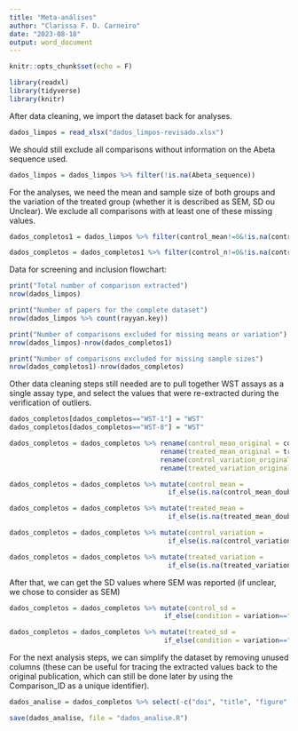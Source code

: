 ```yaml
---
title: "Meta-análises"
author: "Clarissa F. D. Carneiro"
date: "2023-08-18"
output: word_document
---
```


```r
knitr::opts_chunk$set(echo = F)
```

```r
library(readxl)
library(tidyverse)
library(knitr)
```

After data cleaning, we import the dataset back for analyses.

```r
dados_limpos = read_xlsx("dados_limpos-revisado.xlsx")
```

We should still exclude all comparisons without information on the Abeta sequence used.

```r
dados_limpos = dados_limpos %>% filter(!is.na(Abeta_sequence))
```

For the analyses, we need the mean and sample size of both groups and the variation of the treated group (whether it is described as SEM, SD ou Unclear). We exclude all comparisons with at least one of these missing values.

```r
dados_completos1 = dados_limpos %>% filter(control_mean!=0&!is.na(control_mean)&treated_mean!=0&!is.na(treated_mean)&treated_variation!=0&!is.na(treated_variation))

dados_completos = dados_completos1 %>% filter(control_n!=0&!is.na(control_n)&treated_n!=0&!is.na(treated_n))
```


Data for screening and inclusion flowchart:
```r
print("Total number of comparison extracted")
nrow(dados_limpos)

print("Number of papers for the complete dataset")
nrow(dados_limpos %>% count(rayyan.key))

print("Number of comparisons excluded for missing means or variation")
nrow(dados_limpos)-nrow(dados_completos1)

print("Number of comparisons excluded for missing sample sizes")
nrow(dados_completos1)-nrow(dados_completos)
```

Other data cleaning steps still needed are to pull together WST assays as a single assay type, and select the values that were re-extracted during the verification of outliers.

```r
dados_completos[dados_completos=="WST-1"] = "WST"
dados_completos[dados_completos=="WST-8"] = "WST"
```

```r
dados_completos = dados_completos %>% rename(control_mean_original = control_mean) %>%
                                      rename(treated_mean_original = treated_mean) %>%
                                      rename(control_variation_original = control_variation) %>%
                                      rename(treated_variation_original = treated_variation)

dados_completos = dados_completos %>% mutate(control_mean = 
                                        if_else(is.na(control_mean_double_check)==T, true = control_mean_original, false = control_mean_double_check))

dados_completos = dados_completos %>% mutate(treated_mean = 
                                        if_else(is.na(treated_mean_double_check)==T, true = treated_mean_original, false = treated_mean_double_check))

dados_completos = dados_completos %>% mutate(control_variation = 
                                        if_else(is.na(control_variation_double_check)==T, true = control_variation_original, false = control_variation_double_check))

dados_completos = dados_completos %>% mutate(treated_variation = 
                                        if_else(is.na(treated_variation_double_check)==T, true = treated_variation_original, false = treated_variation_double_check))
```

After that, we can get the SD values where SEM was reported (if unclear, we chose to consider as SEM)

```r
dados_completos = dados_completos %>% mutate(control_sd = 
                                       if_else(condition = variation=="SD", true = control_variation, false = (control_variation*sqrt(control_n))))

dados_completos = dados_completos %>% mutate(treated_sd = 
                                       if_else(condition = variation=="SD", true = treated_variation, false = (treated_variation*sqrt(treated_n))))
```

For the next analysis steps, we can simplify the dataset by removing unused columns (these can be useful for tracing the extracted values back to the original publication, which can still be done later by using the Comparison_ID as a unique identifier).

```r
dados_analise = dados_completos %>% select(-c("doi", "title", "figure", "dep_variable", "control_name", "treated_name", "control_mean_original", "control_mean_double_check", "control_variation_original", "control_variation_double_check", "treated_mean_original", "treated_mean_double_check", "treated_variation_original", "treated_variation_double_check", "OBS_n", "OBS_general", "Passage_number", "N_cells", "N_cells_unit", "N_cells_volume", "Plate_size", "Well_area", "Culture_medium", "Medium_supplements", "Differentiation_supplements", "Differentiation_protocol", "OBS"))
```

```r
save(dados_analise, file = "dados_analise.R")
```
